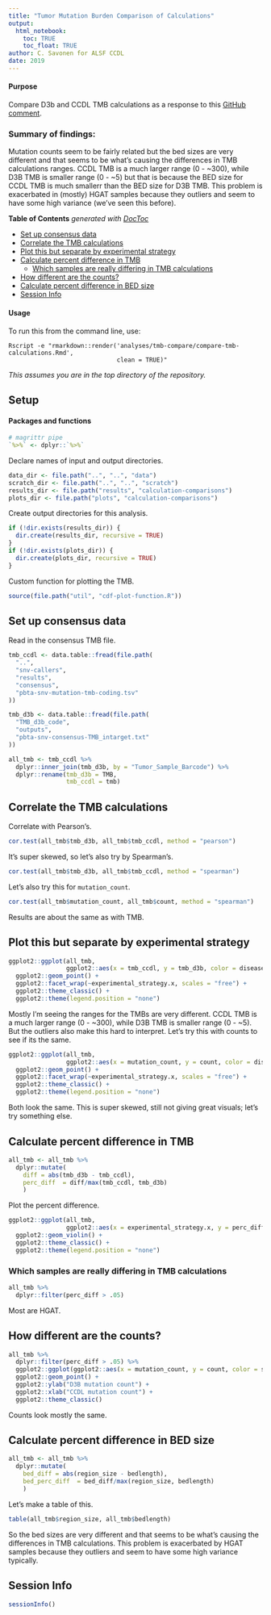 ```yaml
---
title: "Tumor Mutation Burden Comparison of Calculations"
output: 
  html_notebook:
    toc: TRUE
    toc_float: TRUE
author: C. Savonen for ALSF CCDL
date: 2019
---
```


#### Purpose

Compare D3b and CCDL TMB calculations as a response to this [GitHub comment](https://github.com/AlexsLemonade/OpenPBTA-analysis/issues/729#issuecomment-658259843).

### Summary of findings: 

Mutation counts seem to be fairly related but the bed sizes are very different and that seems to be what's causing the differences in TMB calculations ranges.
CCDL TMB is a much larger range (0 - ~300), while D3B TMB is smaller range (0 - ~5) but that is because the BED size for CCDL TMB is much smallerr than the BED size for D3B TMB. 
This problem is exacerbated in (mostly) HGAT samples because they outliers and seem to have some high variance (we've seen this before). 

<!-- START doctoc generated TOC please keep comment here to allow auto update -->
<!-- DON'T EDIT THIS SECTION, INSTEAD RE-RUN doctoc TO UPDATE -->
**Table of Contents**  *generated with [DocToc](https://github.com/thlorenz/doctoc)*

- [Set up consensus data](#set-up-consensus-data)
- [Correlate the TMB calculations](#correlate-the-tmb-calculations)
- [Plot this but separate by experimental strategy](#plot-this-but-separate-by-experimental-strategy)
- [Calculate percent difference in TMB](#calculate-percent-difference-in-tmb)
  - [Which samples are really differing in TMB calculations](#which-samples-are-really-differing-in-tmb-calculations)
- [How different are the counts?](#how-different-are-the-counts)
- [Calculate percent difference in BED size](#calculate-percent-difference-in-bed-size)
- [Session Info](#session-info)

<!-- END doctoc generated TOC please keep comment here to allow auto update -->

#### Usage

To run this from the command line, use:
```
Rscript -e "rmarkdown::render('analyses/tmb-compare/compare-tmb-calculations.Rmd', 
                              clean = TRUE)"
```

_This assumes you are in the top directory of the repository._

## Setup

#### Packages and functions

```r
# magrittr pipe
`%>%` <- dplyr::`%>%`
```

Declare names of input and output directories.

```r
data_dir <- file.path("..", "..", "data")
scratch_dir <- file.path("..", "..", "scratch")
results_dir <- file.path("results", "calculation-comparisons")
plots_dir <- file.path("plots", "calculation-comparisons")
```

Create output directories for this analysis. 

```r
if (!dir.exists(results_dir)) {
  dir.create(results_dir, recursive = TRUE)
}
if (!dir.exists(plots_dir)) {
  dir.create(plots_dir, recursive = TRUE)
}
```

Custom function for plotting the TMB. 

```r
source(file.path("util", "cdf-plot-function.R"))
```

## Set up consensus data

Read in the consensus TMB file. 

```r
tmb_ccdl <- data.table::fread(file.path(
  "..",
  "snv-callers",
  "results",
  "consensus",
  "pbta-snv-mutation-tmb-coding.tsv"
))
```


```r
tmb_d3b <- data.table::fread(file.path(
  "TMB_d3b_code",
  "outputs",
  "pbta-snv-consensus-TMB_intarget.txt"
))
```

```r
all_tmb <- tmb_ccdl %>% 
  dplyr::inner_join(tmb_d3b, by = "Tumor_Sample_Barcode") %>% 
  dplyr::rename(tmb_d3b = TMB, 
                tmb_ccdl = tmb)
```

## Correlate the TMB calculations

Correlate with Pearson's. 

```r
cor.test(all_tmb$tmb_d3b, all_tmb$tmb_ccdl, method = "pearson")
```

It's super skewed, so let's also try by Spearman's. 

```r
cor.test(all_tmb$tmb_d3b, all_tmb$tmb_ccdl, method = "spearman")
```

Let's also try this for `mutation_count`. 

```r
cor.test(all_tmb$mutation_count, all_tmb$count, method = "spearman")
```

Results are about the same as with TMB. 

## Plot this but separate by experimental strategy

```r
ggplot2::ggplot(all_tmb, 
                ggplot2::aes(x = tmb_ccdl, y = tmb_d3b, color = disease)) + 
  ggplot2::geom_point() + 
  ggplot2::facet_wrap(~experimental_strategy.x, scales = "free") + 
  ggplot2::theme_classic() + 
  ggplot2::theme(legend.position = "none")
```

Mostly I'm seeing the ranges for the TMBs are very different.
CCDL TMB is a much larger range (0 - ~300), while D3B TMB is smaller range (0 - ~5). 
But the outliers also make this hard to interpret. 
Let's try this with counts to see if its the same. 

```r
ggplot2::ggplot(all_tmb, 
                ggplot2::aes(x = mutation_count, y = count, color = disease)) + 
  ggplot2::geom_point() + 
  ggplot2::facet_wrap(~experimental_strategy.x, scales = "free") + 
  ggplot2::theme_classic() + 
  ggplot2::theme(legend.position = "none")
```

Both look the same.
This is super skewed, still not giving great visuals; let's try something else. 

## Calculate percent difference in TMB

```r
all_tmb <- all_tmb %>%
  dplyr::mutate(
    diff = abs(tmb_d3b - tmb_ccdl),
    perc_diff  = diff/max(tmb_ccdl, tmb_d3b)
    ) 
```

Plot the percent difference. 

```r
ggplot2::ggplot(all_tmb, 
                ggplot2::aes(x = experimental_strategy.x, y = perc_diff, fill = experimental_strategy.x)) + 
  ggplot2::geom_violin() + 
  ggplot2::theme_classic() +
  ggplot2::theme(legend.position = "none") 
```

### Which samples are really differing in TMB calculations 

```r
all_tmb %>% 
  dplyr::filter(perc_diff > .05)
```

Most are HGAT. 

## How different are the counts?

```r
all_tmb %>% 
  dplyr::filter(perc_diff > .05) %>%
  ggplot2::ggplot(ggplot2::aes(x = mutation_count, y = count, color = short_histology)) + 
  ggplot2::geom_point() + 
  ggplot2::ylab("D3B mutation count") +
  ggplot2::xlab("CCDL mutation count") + 
  ggplot2::theme_classic()
```

Counts look mostly the same. 

## Calculate percent difference in BED size

```r
all_tmb <- all_tmb %>%
  dplyr::mutate(
    bed_diff = abs(region_size - bedlength),
    bed_perc_diff  = bed_diff/max(region_size, bedlength)
    ) 
```

Let's make a table of this.

```r
table(all_tmb$region_size, all_tmb$bedlength)
```

So the bed sizes are very different and that seems to be what's causing the differences in TMB calculations. 
This problem is exacerbated by HGAT samples because they outliers and seem to have some high variance typically. 

## Session Info

```r
sessionInfo()
```
